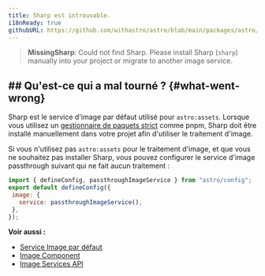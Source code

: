 ```yaml
---
title: Sharp est introuvable.
i18nReady: true
githubURL: https://github.com/withastro/astro/blob/main/packages/astro/src/core/errors/errors-data.ts
---
```


> **MissingSharp**: Could not find Sharp. Please install Sharp (`sharp`) manually into your project or migrate to another image service.

## ## Qu'est-ce qui a mal tourné ? \{#what-went-wrong\}
Sharp est le service d'image par défaut utilisé pour `astro:assets`. Lorsque vous utilisez un [gestionnaire de paquets strict](https://pnpm.io/pnpm-vs-npm#npms-flat-tree) comme pnpm, Sharp doit être installé manuellement dans votre projet afin d'utiliser le traitement d'image.

Si vous n'utilisez pas `astro:assets` pour le traitement d'image, et que vous ne souhaitez pas installer Sharp, vous pouvez configurer le service d'image passthrough suivant qui ne fait aucun traitement :
```js
import { defineConfig, passthroughImageService } from "astro/config";
export default defineConfig({
 image: {
   service: passthroughImageService(),
 },
});
```

**Voir aussi :**
-  [Service Image par défaut](/fr/guides/images/#default-image-service)
-  [Image Component](/fr/guides/images/#image--astroassets)
-  [Image Services API](/fr/reference/image-service-reference/)
